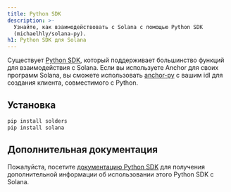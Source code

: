 ```yaml
---
title: Python SDK
description: >-
  Узнайте, как взаимодействовать с Solana с помощью Python SDK
  (michaelhly/solana-py).
h1: Python SDK для Solana
---
```


Существует [Python SDK](https://github.com/michaelhly/solana-py), который
поддерживает большинство функций для взаимодействия с Solana. Если вы
используете Anchor для своих программ Solana, вы сможете использовать
[anchor-py](https://github.com/kevinheavey/anchorpy) с вашим idl для создания
клиента, совместимого с Python.

## Установка

```bash  title="Terminal"
pip install solders
pip install solana
```

## Дополнительная документация

Пожалуйста, посетите
[документацию Python SDK](https://github.com/michaelhly/solana-py?tab=readme-ov-file#general-usage)
для получения дополнительной информации об использовании этого Python SDK с
Solana.
